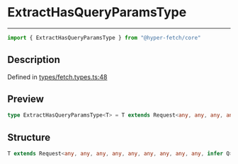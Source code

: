 

# ExtractHasQueryParamsType

<div class="api-docs__separator" data-reactroot="">

---

</div><div class="api-docs__import" data-reactroot="">

```ts
import { ExtractHasQueryParamsType } from "@hyper-fetch/core"
```

</div><div class="api-docs__section">

## Description

</div><div class="api-docs__description"><span class="api-docs__do-not-parse">



</span></div><p class="api-docs__definition">

Defined in [types/fetch.types.ts:48](https://github.com/BetterTyped/hyper-fetch/blob/cc329b91/packages/core/src/types/fetch.types.ts#L48)

</p><div class="api-docs__section">

## Preview

</div><div class="api-docs__preview type single">

```ts
type ExtractHasQueryParamsType<T> = T extends Request<any, any, any, any, any, any, any, any, any, infer  Q> ? Q : never;
```

</div><div class="api-docs__section">

## Structure

</div><div class="api-docs__returns">

```ts
T extends Request<any, any, any, any, any, any, any, any, any, infer Q> ? Q : never
```

</div>